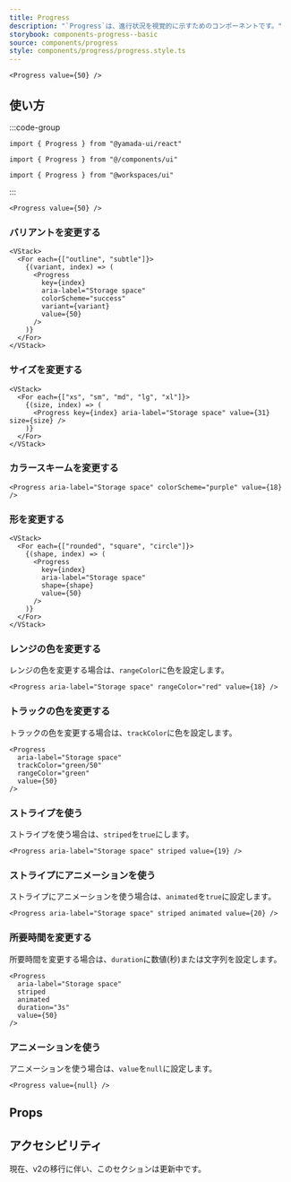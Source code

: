 ```yaml
---
title: Progress
description: "`Progress`は、進行状況を視覚的に示すためのコンポーネントです。"
storybook: components-progress--basic
source: components/progress
style: components/progress/progress.style.ts
---
```


```tsx preview
<Progress value={50} />
```

## 使い方

:::code-group

```tsx [package]
import { Progress } from "@yamada-ui/react"
```

```tsx [alias]
import { Progress } from "@/components/ui"
```

```tsx [monorepo]
import { Progress } from "@workspaces/ui"
```

:::

```tsx
<Progress value={50} />
```

### バリアントを変更する

```tsx preview
<VStack>
  <For each={["outline", "subtle"]}>
    {(variant, index) => (
      <Progress
        key={index}
        aria-label="Storage space"
        colorScheme="success"
        variant={variant}
        value={50}
      />
    )}
  </For>
</VStack>
```

### サイズを変更する

```tsx preview
<VStack>
  <For each={["xs", "sm", "md", "lg", "xl"]}>
    {(size, index) => (
      <Progress key={index} aria-label="Storage space" value={31} size={size} />
    )}
  </For>
</VStack>
```

### カラースキームを変更する

```tsx preview
<Progress aria-label="Storage space" colorScheme="purple" value={18} />
```

### 形を変更する

```tsx preview
<VStack>
  <For each={["rounded", "square", "circle"]}>
    {(shape, index) => (
      <Progress
        key={index}
        aria-label="Storage space"
        shape={shape}
        value={50}
      />
    )}
  </For>
</VStack>
```

### レンジの色を変更する

レンジの色を変更する場合は、`rangeColor`に色を設定します。

```tsx preview
<Progress aria-label="Storage space" rangeColor="red" value={18} />
```

### トラックの色を変更する

トラックの色を変更する場合は、`trackColor`に色を設定します。

```tsx preview
<Progress
  aria-label="Storage space"
  trackColor="green/50"
  rangeColor="green"
  value={50}
/>
```

### ストライプを使う

ストライプを使う場合は、`striped`を`true`にします。

```tsx preview
<Progress aria-label="Storage space" striped value={19} />
```

### ストライプにアニメーションを使う

ストライプにアニメーションを使う場合は、`animated`を`true`に設定します。

```tsx preview
<Progress aria-label="Storage space" striped animated value={20} />
```

### 所要時間を変更する

所要時間を変更する場合は、`duration`に数値(秒)または文字列を設定します。

```tsx preview
<Progress
  aria-label="Storage space"
  striped
  animated
  duration="3s"
  value={50}
/>
```

### アニメーションを使う

アニメーションを使う場合は、`value`を`null`に設定します。

```tsx preview
<Progress value={null} />
```

## Props

<PropsTable name="progress" />

## アクセシビリティ

現在、v2の移行に伴い、このセクションは更新中です。
